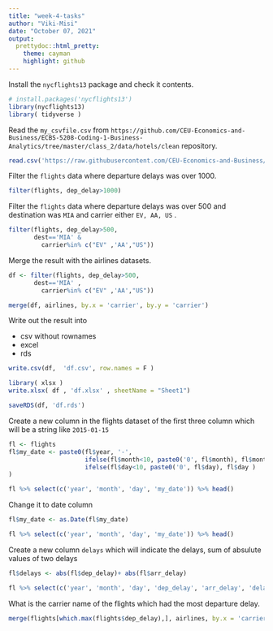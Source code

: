 ```yaml
---
title: "week-4-tasks"
author: "Viki-Misi"
date: "October 07, 2021"
output:
  prettydoc::html_pretty:
    theme: cayman
    highlight: github
---
```



Install the `nycflights13` package and check it contents.
```r


# install.packages('nycflights13')
library(nycflights13)
library( tidyverse )

```


Read the `my_csvfile.csv` from `https://github.com/CEU-Economics-and-Business/ECBS-5208-Coding-1-Business-Analytics/tree/master/class_2/data/hotels/clean` repository.

```r

read.csv('https://raw.githubusercontent.com/CEU-Economics-and-Business/ECBS-5208-Coding-1-Business-Analytics/master/class_2/data/hotels/clean/my_csvfile.csv') %>% head()
```


Filter the `flights` data where departure delays was over 1000.
```r
filter(flights, dep_delay>1000)

```


Filter the `flights` data where departure delays was over 500 and destination was `MIA`  and carrier either `EV, AA, US` .
```r
filter(flights, dep_delay>500,
       dest=='MIA' & 
         carrier%in% c("EV" ,'AA',"US"))

```


Merge the result with the airlines datasets.

```r
df <- filter(flights, dep_delay>500,
       dest=='MIA' , 
         carrier%in% c("EV" ,'AA',"US"))

merge(df, airlines, by.x = 'carrier', by.y = 'carrier')


```

Write out the result into

* csv without rownames
* excel
* rds

```r
write.csv(df,  'df.csv', row.names = F )

library( xlsx )
write.xlsx( df , 'df.xlsx' , sheetName = "Sheet1")

saveRDS(df, 'df.rds')


```





Create a new column in the flights dataset  of the first three column which will be a string like `2015-01-15`
```r
fl <- flights
fl$my_date <- paste0(fl$year, '-',
                     ifelse(fl$month<10, paste0('0', fl$month), fl$month ), '-',
                     ifelse(fl$day<10, paste0('0', fl$day), fl$day )
)

fl %>% select(c('year', 'month', 'day', 'my_date')) %>% head()

```
Change it to date column
```r
fl$my_date <- as.Date(fl$my_date)

fl %>% select(c('year', 'month', 'day', 'my_date')) %>% head()

```

Create a new column `delays` which will indicate the delays, sum of absulute values of two delays 

```r
fl$delays <- abs(fl$dep_delay)+ abs(fl$arr_delay)

fl %>% select(c('year', 'month', 'day', 'dep_delay', 'arr_delay', 'delays')) %>% head()

```


What is the carrier name of the flights which had the most departure delay. 
```r
merge(flights[which.max(flights$dep_delay),], airlines, by.x = 'carrier', by.y = 'carrier') %>% select('name')



```




